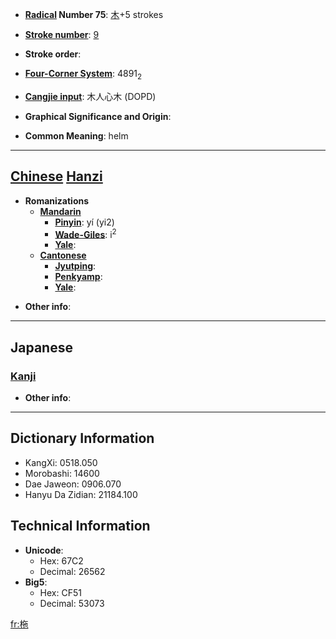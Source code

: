* '''[[Wiktionary:Chinese radical index| Radical]] Number 75''': [[Wiktionary:Chinese radical index 木|木]]+5 strokes

* '''[[Wiktionary:Chinese total strokes index|Stroke number]]''': [[Wiktionary:Chinese total strokes index 9|9]]

* '''Stroke order''': 

* '''[[Wiktionary:Chinese four corner index|Four-Corner System]]''': 4891<sub>2</sub>

* '''[[Wiktionary:Chinese Cangjie index|Cangjie input]]''': 木人心木 (DOPD)

* '''Graphical Significance and Origin''': 

* '''Common Meaning''': helm

----

== [[Chinese]] [[Hanzi]] ==

* '''Romanizations'''
** '''[[Mandarin]]'''
*** '''[[Pinyin]]''': yí (yi2)
*** '''[[Wade-Giles]]''': i<sup>2</sup>
*** '''[[Yale]]''': 
** '''[[Cantonese]]'''
*** '''[[Jyutping]]''':
*** '''[[Penkyamp]]''': 
*** '''[[Yale]]''': 

* '''Other info''': 

----

==Japanese==
===[[Kanji]]===
{{kanji|on readings=[[い]] (i), [[り]] (ri), [[た]] (ta), [[だ]] (da)|kun readings=[[かじ]] (kaji)}}

* '''Other info''':  

----

== Dictionary Information ==

* KangXi: 0518.050
* Morobashi: 14600
* Dae Jaweon: 0906.070
* Hanyu Da Zidian: 21184.100

== Technical Information ==

* '''Unicode''':
** Hex: 67C2
** Decimal: 26562
* '''Big5''':
** Hex: CF51
** Decimal: 53073

[[fr:柂]]